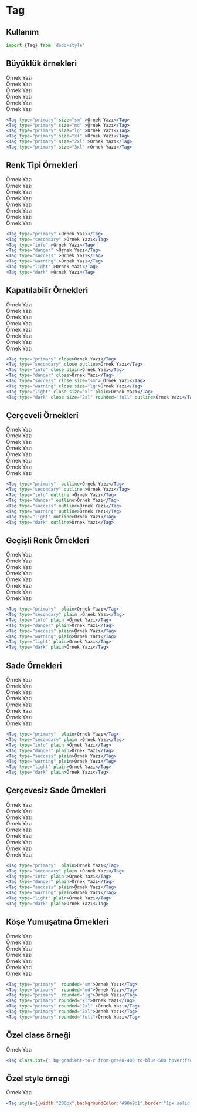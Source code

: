 
<Meta title="Dökümanlar/Tag" />

# Tag
## Kullanım
```jsx
import {Tag} from 'dodo-style'
```

## Büyüklük örnekleri
<div style={{display:"flex",flexDirection:"row",alignItems:"center",flexWrap:"wrap"}}>
    <div style={{margin:"5px",}}>
        <Tag type="primary" size="sm" >Örnek Yazı</Tag>
    </div>
    <div style={{margin:"5px",}}>
        <Tag type="primary" size="md" >Örnek Yazı</Tag>
    </div>
    <div style={{margin:"5px",}}>
        <Tag type="primary" size="lg" >Örnek Yazı</Tag>
    </div>
    <div style={{margin:"5px",}}>
        <Tag type="primary" size="xl" >Örnek Yazı</Tag>
    </div>
    <div style={{margin:"5px",}}>
        <Tag type="primary" size="2xl" >Örnek Yazı</Tag>
    </div>
    <div style={{margin:"5px",}}>
        <Tag type="primary" size="3xl" >Örnek Yazı</Tag>
    </div>
</div>

```jsx
<Tag type="primary" size="sm" >Örnek Yazı</Tag>
<Tag type="primary" size="md" >Örnek Yazı</Tag>
<Tag type="primary" size="lg" >Örnek Yazı</Tag>
<Tag type="primary" size="xl" >Örnek Yazı</Tag>
<Tag type="primary" size="2xl" >Örnek Yazı</Tag>
<Tag type="primary" size="3xl" >Örnek Yazı</Tag>
```

## Renk Tipi Örnekleri
<div style={{display:"flex",flexDirection:"row",alignItems:"center",flexWrap:"wrap"}}>
    <div style={{margin:"5px",}}>
        <Tag type="primary" >Örnek Yazı</Tag>
    </div>
    <div style={{margin:"5px",}}>
        <Tag type="secondary" >Örnek Yazı</Tag>
    </div>
    <div style={{margin:"5px",}}>
        <Tag type="info" >Örnek Yazı</Tag>
    </div>
    <div style={{margin:"5px",}}>
        <Tag type="danger" >Örnek Yazı</Tag>
    </div>
    <div style={{margin:"5px",}}>
        <Tag type="success" >Örnek Yazı</Tag>
    </div>
    <div style={{margin:"5px",}}>
        <Tag type="warning" >Örnek Yazı</Tag>
    </div>
    <div style={{margin:"5px",}}>
        <Tag type="light" >Örnek Yazı</Tag>
    </div>
    <div style={{margin:"5px",}}>
        <Tag type="dark" >Örnek Yazı</Tag>
    </div>
</div>

```jsx
<Tag type="primary" >Örnek Yazı</Tag>
<Tag type="secondary" >Örnek Yazı</Tag>
<Tag type="info" >Örnek Yazı</Tag>
<Tag type="danger" >Örnek Yazı</Tag>
<Tag type="success" >Örnek Yazı</Tag>
<Tag type="warning" >Örnek Yazı</Tag>
<Tag type="light" >Örnek Yazı</Tag>
<Tag type="dark" >Örnek Yazı</Tag>
```
## Kapatılabilir Örnekleri
<div style={{display:"flex",flexDirection:"row",alignItems:"center",flexWrap:"wrap"}}>
    <div style={{margin:"5px",}}>
        <Tag type="primary" close>Örnek Yazı</Tag>
    </div>
    <div style={{margin:"5px",}}>
        <Tag type="secondary" close outline>Örnek Yazı</Tag>
    </div>
    <div style={{margin:"5px",}}>
        <Tag type="info" close plain>Örnek Yazı</Tag>
    </div>
    <div style={{margin:"5px",}}>
        <Tag type="danger" close>Örnek Yazı</Tag>
    </div>
    <div style={{margin:"5px",}}>
        <Tag type="success" close size="sm"> Örnek Yazı</Tag>
    </div>
    <div style={{margin:"5px",}}>
        <Tag type="warning" close size="lg">Örnek Yazı</Tag>
    </div>
    <div style={{margin:"5px",}}>
        <Tag type="light" close size="xl" plain>Örnek Yazı</Tag>
    </div>
    <div style={{margin:"5px",}}>
        <Tag type="dark" close size="2xl" rounded="full" outline>Örnek Yazı</Tag>
    </div>
</div>


```jsx
<Tag type="primary" close>Örnek Yazı</Tag>
<Tag type="secondary" close outline>Örnek Yazı</Tag>
<Tag type="info" close plain>Örnek Yazı</Tag>
<Tag type="danger" close>Örnek Yazı</Tag>
<Tag type="success" close size="sm"> Örnek Yazı</Tag>
<Tag type="warning" close size="lg">Örnek Yazı</Tag>
<Tag type="light" close size="xl" plain>Örnek Yazı</Tag>
<Tag type="dark" close size="2xl" rounded="full" outline>Örnek Yazı</Tag>
```

## Çerçeveli Örnekleri
<div style={{display:"flex",flexDirection:"row",alignItems:"center",flexWrap:"wrap"}}>
    <div style={{margin:"5px",}}>
        <Tag type="primary"  outline>Örnek Yazı</Tag>
    </div>
    <div style={{margin:"5px",}}>
        <Tag type="secondary" outline >Örnek Yazı</Tag>
    </div>
    <div style={{margin:"5px",}}>
        <Tag type="info" outline >Örnek Yazı</Tag>
    </div>
    <div style={{margin:"5px",}}>
        <Tag type="danger" outline>Örnek Yazı</Tag>
    </div>
    <div style={{margin:"5px",}}>
        <Tag type="success" outline>Örnek Yazı</Tag>
    </div>
    <div style={{margin:"5px",}}>
        <Tag type="warning" outline>Örnek Yazı</Tag>
    </div>
    <div style={{margin:"5px",}}>
        <Tag type="light" outline>Örnek Yazı</Tag>
    </div>
    <div style={{margin:"5px",}}>
        <Tag type="dark" outline>Örnek Yazı</Tag>
    </div>
</div>

```jsx
<Tag type="primary"  outline>Örnek Yazı</Tag>
<Tag type="secondary" outline >Örnek Yazı</Tag>
<Tag type="info" outline >Örnek Yazı</Tag>
<Tag type="danger" outline>Örnek Yazı</Tag>
<Tag type="success" outline>Örnek Yazı</Tag>
<Tag type="warning" outline>Örnek Yazı</Tag>
<Tag type="light" outline>Örnek Yazı</Tag>
<Tag type="dark" outline>Örnek Yazı</Tag>

```

## Geçişli Renk Örnekleri
<div style={{display:"flex",flexDirection:"row",alignItems:"center",flexWrap:"wrap"}}>
    <div style={{margin:"5px",}}>
        <Tag type="primary"  gradient>Örnek Yazı</Tag>
    </div>
    <div style={{margin:"5px",}}>
        <Tag type="secondary" gradient >Örnek Yazı</Tag>
    </div>
    <div style={{margin:"5px",}}>
        <Tag type="info" gradient >Örnek Yazı</Tag>
    </div>
    <div style={{margin:"5px",}}>
        <Tag type="danger" gradient>Örnek Yazı</Tag>
    </div>
    <div style={{margin:"5px",}}>
        <Tag type="success" gradient>Örnek Yazı</Tag>
    </div>
    <div style={{margin:"5px",}}>
        <Tag type="warning" gradient>Örnek Yazı</Tag>
    </div>
    <div style={{margin:"5px",}}>
        <Tag type="light" gradient>Örnek Yazı</Tag>
    </div>
    <div style={{margin:"5px",}}>
        <Tag type="dark" gradient>Örnek Yazı</Tag>
    </div>
</div>

```jsx
<Tag type="primary"  plain>Örnek Yazı</Tag>
<Tag type="secondary" plain >Örnek Yazı</Tag>
<Tag type="info" plain >Örnek Yazı</Tag>
<Tag type="danger" plain>Örnek Yazı</Tag>
<Tag type="success" plain>Örnek Yazı</Tag>
<Tag type="warning" plain>Örnek Yazı</Tag>
<Tag type="light" plain>Örnek Yazı</Tag>
<Tag type="dark" plain>Örnek Yazı</Tag>
```

## Sade Örnekleri
<div style={{display:"flex",flexDirection:"row",alignItems:"center",flexWrap:"wrap"}}>
    <div style={{margin:"5px",}}>
        <Tag type="primary"  plain>Örnek Yazı</Tag>
    </div>
    <div style={{margin:"5px",}}>
        <Tag type="secondary" plain >Örnek Yazı</Tag>
    </div>
    <div style={{margin:"5px",}}>
        <Tag type="info" plain >Örnek Yazı</Tag>
    </div>
    <div style={{margin:"5px",}}>
        <Tag type="danger" plain>Örnek Yazı</Tag>
    </div>
    <div style={{margin:"5px",}}>
        <Tag type="success" plain>Örnek Yazı</Tag>
    </div>
    <div style={{margin:"5px",}}>
        <Tag type="warning" plain>Örnek Yazı</Tag>
    </div>
    <div style={{margin:"5px",}}>
        <Tag type="light" plain>Örnek Yazı</Tag>
    </div>
    <div style={{margin:"5px",}}>
        <Tag type="dark" plain>Örnek Yazı</Tag>
    </div>
</div>

```jsx
<Tag type="primary"  plain>Örnek Yazı</Tag>
<Tag type="secondary" plain >Örnek Yazı</Tag>
<Tag type="info" plain >Örnek Yazı</Tag>
<Tag type="danger" plain>Örnek Yazı</Tag>
<Tag type="success" plain>Örnek Yazı</Tag>
<Tag type="warning" plain>Örnek Yazı</Tag>
<Tag type="light" plain>Örnek Yazı</Tag>
<Tag type="dark" plain>Örnek Yazı</Tag>
```

## Çerçevesiz Sade Örnekleri
<div style={{display:"flex",flexDirection:"row",alignItems:"center",flexWrap:"wrap"}}>
    <div style={{margin:"5px",}}>
        <Tag type="primary"  plain notOutline>Örnek Yazı</Tag>
    </div>
    <div style={{margin:"5px",}}>
        <Tag type="secondary" plain notOutline>Örnek Yazı</Tag>
    </div>
    <div style={{margin:"5px",}}>
        <Tag type="info" plain notOutline>Örnek Yazı</Tag>
    </div>
    <div style={{margin:"5px",}}>
        <Tag type="danger" plain notOutline>Örnek Yazı</Tag>
    </div>
    <div style={{margin:"5px",}}>
        <Tag type="success" plain notOutline>Örnek Yazı</Tag>
    </div>
    <div style={{margin:"5px",}}>
        <Tag type="warning" plain notOutline>Örnek Yazı</Tag>
    </div>
    <div style={{margin:"5px",}}>
        <Tag type="light" plain notOutline>Örnek Yazı</Tag>
    </div>
    <div style={{margin:"5px",}}>
        <Tag type="dark" plain notOutline>Örnek Yazı</Tag>
    </div>
    <div style={{margin:"5px",}}>
        <Tag type="primary" close plain notOutline>Örnek Yazı</Tag>
    </div>
</div>

```jsx
<Tag type="primary"  plain>Örnek Yazı</Tag>
<Tag type="secondary" plain >Örnek Yazı</Tag>
<Tag type="info" plain >Örnek Yazı</Tag>
<Tag type="danger" plain>Örnek Yazı</Tag>
<Tag type="success" plain>Örnek Yazı</Tag>
<Tag type="warning" plain>Örnek Yazı</Tag>
<Tag type="light" plain>Örnek Yazı</Tag>
<Tag type="dark" plain>Örnek Yazı</Tag>
```

## Köşe Yumuşatma Örnekleri
<div style={{display:"flex",flexDirection:"row",alignItems:"center",flexWrap:"wrap"}}>
    <div style={{margin:"5px",}}>
        <Tag type="primary"  rounded="sm">Örnek Yazı</Tag>
    </div>
    <div style={{margin:"5px",}}>
        <Tag type="primary"  rounded="md">Örnek Yazı</Tag>
    </div>
    <div style={{margin:"5px",}}>
        <Tag type="primary"  rounded="lg">Örnek Yazı</Tag>
    </div>
    <div style={{margin:"5px",}}>
        <Tag type="primary" rounded="xl">Örnek Yazı</Tag>
    </div>
    <div style={{margin:"5px",}}>
        <Tag type="primary" rounded="2xl">Örnek Yazı</Tag>
    </div>
    <div style={{margin:"5px",}}>
        <Tag type="primary" rounded="3xl">Örnek Yazı</Tag>
    </div>
    <div style={{margin:"5px",}}>
        <Tag type="primary" rounded="full">Örnek Yazı</Tag>
    </div>
</div>

```jsx
<Tag type="primary"  rounded="sm">Örnek Yazı</Tag>
<Tag type="primary"  rounded="md">Örnek Yazı</Tag>
<Tag type="primary"  rounded="lg">Örnek Yazı</Tag>
<Tag type="primary" rounded="xl">Örnek Yazı</Tag>
<Tag type="primary" rounded="2xl" >Örnek Yazı</Tag>
<Tag type="primary" rounded="3xl">Örnek Yazı</Tag>
<Tag type="primary" rounded="full">Örnek Yazı</Tag>

```


## Özel class örneği
<div style={{display:"flex",flexDirection:"row",alignItems:"center",flexWrap:"wrap"}}>
    <div style={{margin:"5px"}}>
        <Tag classList={"bg-gradient-to-r from-green-400 to-blue-500 hover:from-pink-500 hover:to-yellow-500 transition ease-in-out delay-150 duration-300 transform hover:-translate-y-1 hover:scale-110"} >Örnek Yazı</Tag>
    </div>
</div>

```jsx
<Tag classList={" bg-gradient-to-r from-green-400 to-blue-500 hover:from-pink-500 hover:to-yellow-500 transition ease-in-out delay-150 duration-300 transform hover:-translate-y-1 hover:scale-110"}>Örnek Yazı</Tag>

```

## Özel style örneği
<div style={{display:"flex",flexDirection:"row",alignItems:"center",flexWrap:"wrap"}}>
    <div style={{margin:"5px"}}>
        <Tag style={{width:"500px",backgroundColor:"#90a9d1",border:"1px solid #6189c7"}} >Örnek Yazı</Tag>
    </div>
</div>

```jsx
<Tag style={{width:"200px",backgroundColor:"#90a9d1",border:"1px solid #6189c7"}}>Örnek Yazı</Tag>

```

